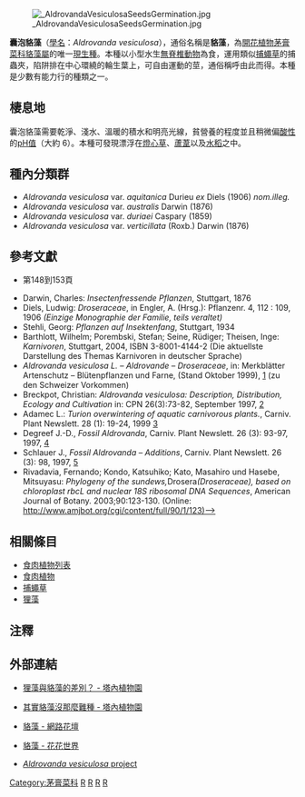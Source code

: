 {{Speciesbox 
| taxon = Aldrovanda vesiculosa
| image = AldrovandaVesiculosa4.jpg
| status = EN
| status_system = IUCN3.1
| status_ref = <ref>Cross, A. 2012. [http://www.iucnredlist.org/details/full/162346/0 ''Aldrovanda vesiculosa''] {{Wayback|url=http://www.iucnredlist.org/details/full/162346/0 |date=20180711185515 }}. In: [[IUCN|IUCN]] 2012. [[IUCN_Red_List_of_Threatened_Species|IUCN Red List of Threatened Species]]. Version 2012.2. Downloaded on 17 October 2012.</ref>
| authority =  [[L.|L.]] (1753)
| range_map = Aldrovanda distribution.svg
| range_map_width = 250px
| range_map_caption = 分布狀態
| synonyms =
*''Aldrovanda generalis''<br><small>E.H.L.Krause (1902) ''nom.illeg.''</small>
*''Aldrovanda verticillata''<br><small>Roxb. (1832)</small>
*''Drosera aldrovanda''<br><small>F.Muell. (1877) ''nom.illeg.''</small>
}}
[[File:_AldrovandaVesiculosaSeedsGermination.jpg|thumb]]

'''囊泡貉藻'''（[[學名|學名]]：''Aldrovanda vesiculosa''），通俗名稱是'''貉藻'''，為[[開花植物|開花植物]][[茅膏菜科|茅膏菜科]][[貉藻屬|貉藻屬]]的唯一[[現生種|現生種]]。本種以小型水生[[無脊椎動物|無脊椎動物]]為食，運用類似[[捕蠅草|捕蠅草]]的捕蟲夾，陷阱排在中心環繞的輪生葉上，可自由運動的莖，通俗稱呼由此而得。本種是少數有能力行{{Tsl|en|rapid plant movement|敏捷植物運動}}的種類之一。

== 棲息地 ==
囊泡貉藻需要乾淨、淺水、溫暖的積水和明亮光線，貧營養的程度並且稍微偏[[酸性|酸性]]的[[pH值|pH值]]（大約 6）。本種可發現漂浮在[[燈心草屬|燈心草]]、[[蘆葦屬|蘆葦]]以及[[稻属|水稻]]之中。

== 種內分類群 ==

*''Aldrovanda vesiculosa'' var. ''aquitanica'' Durieu ''ex'' Diels (1906) ''nom.illeg.'' 
*''Aldrovanda vesiculosa'' var. ''australis'' Darwin (1876) 
*''Aldrovanda vesiculosa'' var. ''duriaei'' Caspary (1859) 
*''Aldrovanda vesiculosa'' var. ''verticillata'' (Roxb.) Darwin (1876)

== 參考文獻 ==
<div class="references-small">
*{{cite book | author = 夏洛特 | year = 2007 | title = 食蟲植物觀賞與栽培圖鑑| publisher = 商周出版 | isbn = 9789861248509}}第148到153頁
* Darwin, Charles: ''Insectenfressende Pflanzen'', Stuttgart, 1876
* Diels, Ludwig: ''Droseraceae'', in Engler, A. (Hrsg.): Pflanzenr. 4, 112 : 109, 1906 ''(Einzige Monographie der Familie, teils veraltet)''
* Stehli, Georg: ''Pflanzen auf Insektenfang'', Stuttgart, 1934
* Barthlott, Wilhelm; Porembski, Stefan; Seine, Rüdiger; Theisen, Inge: ''Karnivoren'', Stuttgart, 2004, ISBN 3-8001-4144-2 (Die aktuellste Darstellung des Themas Karnivoren in deutscher Sprache)
* ''Aldrovanda vesiculosa L. – Aldrovande – Droseraceae'', in: Merkblätter Artenschutz – Blütenpflanzen und Farne, (Stand Oktober 1999), [http://www.ville-ge.ch/cjb/rsf/deu/fiches/pdf/aldr_vesi_d.pdf]{{Wayback|url=http://www.ville-ge.ch/cjb/rsf/deu/fiches/pdf/aldr_vesi_d.pdf |date=20071008035825 }} (zu den Schweizer Vorkommen)
* Breckpot, Christian: ''Aldrovanda vesiculosa: Description, Distribution, Ecology and Cultivation'' in: CPN 26(3):73-82, September 1997, [http://www.carnivorousplants.org/cpn/samples/NatHist263Aldro.htm]{{Wayback|url=http://www.carnivorousplants.org/cpn/samples/NatHist263Aldro.htm |date=20160805212635 }}
* Adamec L.: ''Turion overwintering of aquatic carnivorous plants.'', Carniv. Plant Newslett. 28 (1): 19-24, 1999 [http://www.carnivorousplants.org/cpn/samples/Science281Turion.htm]{{Wayback|url=http://www.carnivorousplants.org/cpn/samples/Science281Turion.htm |date=20160801222156 }}
* Degreef J.-D., ''Fossil Aldrovanda'', Carniv. Plant Newslett. 26 (3): 93-97, 1997, [http://bestcarnivorousplants.com/aldrovanda/papers_online/Fossil.htm]{{Wayback|url=http://bestcarnivorousplants.com/aldrovanda/papers_online/Fossil.htm |date=20170704033913 }}
* Schlauer J., ''Fossil Aldrovanda – Additions'', Carniv. Plant Newslett. 26 (3): 98, 1997, [http://bestcarnivorousplants.com/aldrovanda/papers_online/Fossil_Additions.htm]{{Wayback|url=http://bestcarnivorousplants.com/aldrovanda/papers_online/Fossil_Additions.htm |date=20160511194047 }}
* Rivadavia, Fernando; Kondo, Katsuhiko; Kato, Masahiro und Hasebe, Mitsuyasu: ''Phylogeny of the sundews, ''Drosera'' (Droseraceae), based on chloroplast rbcL and nuclear 18S ribosomal DNA Sequences'', American Journal of Botany. 2003;90:123-130. (Online: http://www.amjbot.org/cgi/content/full/90/1/123)--{{dead link|date=2018年2月 |bot=InternetArchiveBot |fix-attempted=yes }}>
</div>

== 相關條目 ==
* [[食肉植物列表|食肉植物列表]]
* [[食肉植物|食肉植物]]
* [[捕蠅草|捕蠅草]]
* [[狸藻|狸藻]]

== 注釋 ==
{{reflist}}

== 外部連結 ==
{{commons|Aldrovanda vesiculosa}}
* {{zh}} [http://192.192.42.4/~tbgweb/cgi-bin/topic.cgi?forum=26&topic=2359&show=0 狸藻與貉藻的差別？ - 塔內植物園]{{dead link|date=2017年12月 |bot=InternetArchiveBot |fix-attempted=yes }}
* {{zh}} [http://www.tbg.org.tw/~tbgweb/cgi-bin/topic.cgi?forum=19&topic=1063&start=0&show=0 其實貉藻沒那麼難種 - 塔內植物園]{{dead link|date=2017年12月 |bot=InternetArchiveBot |fix-attempted=yes }}
* {{zh}} [http://forums.plant-seeds.idv.tw/showthread.php?t=11951 貉藻 - 網路花壇]
* {{zh}} [http://flowers.hunternet.com.tw/showthread.php?p=34313 貉藻 - 花花世界]{{Wayback|url=http://flowers.hunternet.com.tw/showthread.php?p=34313 |date=20160306105418 }}
* {{en}} [http://bestcarnivorousplants.com/aldrovanda/index.htm ''Aldrovanda vesiculosa'' project]{{Wayback|url=http://bestcarnivorousplants.com/aldrovanda/index.htm |date=20060311203112 }}

{{食肉植物}}

{{Authority control}}
{{Taxonbar|from=Q572652}}

[[Category:茅膏菜科|Category:茅膏菜科]]
[[Category:澳大利亞食蟲植物|R]]
[[Category:非洲食虫植物|R]]
[[Category:欧洲食虫植物|R]]
[[Category:亚洲食虫植物|R]]